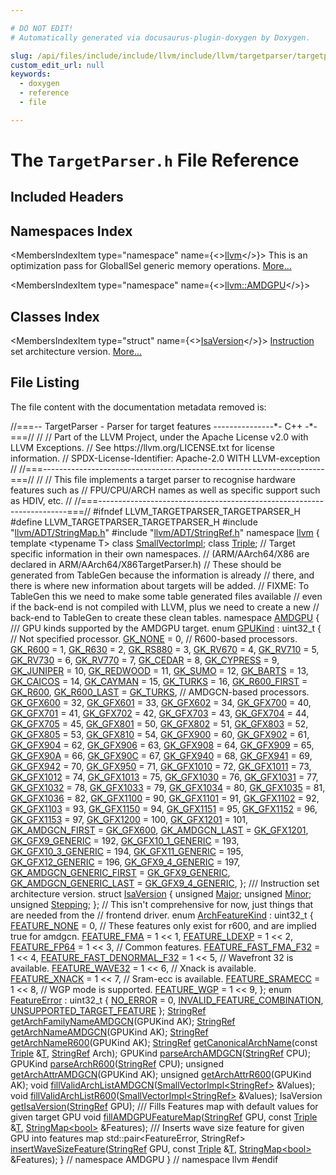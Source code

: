 ```yaml
---

# DO NOT EDIT!
# Automatically generated via docusaurus-plugin-doxygen by Doxygen.

slug: /api/files/include/include/llvm/include/llvm/targetparser/targetparser-h
custom_edit_url: null
keywords:
  - doxygen
  - reference
  - file

---
```





# The `TargetParser.h` File Reference

<DoxygenPage pluginConfig={pluginConfig}>



## Included Headers

<IncludesList>
<IncludesListItem
  filePath="llvm/ADT/StringMap.h"
  permalink="/docs/api/files/include/include/llvm/include/llvm/adt/stringmap-h"
  isLocal="true" />
<IncludesListItem
  filePath="llvm/ADT/StringRef.h"
  permalink="/docs/api/files/include/include/llvm/include/llvm/adt/stringref-h"
  isLocal="true" />
</IncludesList>

## Namespaces Index

<MembersIndex>

<MembersIndexItem
  type="namespace"
  name={<><a href="/docs/api/namespaces/llvm">llvm</a></>}>
This is an optimization pass for GlobalISel generic memory operations. <a href="/docs/api/namespaces/llvm/#details">More...</a>
</MembersIndexItem>

<MembersIndexItem
  type="namespace"
  name={<><a href="/docs/api/namespaces/llvm/amdgpu">llvm::AMDGPU</a></>}>
</MembersIndexItem>

</MembersIndex>

## Classes Index

<MembersIndex>

<MembersIndexItem
  type="struct"
  name={<><a href="/docs/api/structs/llvm/amdgpu/isaversion">IsaVersion</a></>}>
<a href="/docs/api/classes/llvm/instruction">Instruction</a> set architecture version. <a href="/docs/api/structs/llvm/amdgpu/isaversion/#details">More...</a>
</MembersIndexItem>

</MembersIndex>


## File Listing

The file content with the documentation metadata removed is:

<ProgramListing>

<Link id="l00001" /><CodeLine lineNumber="1"><Highlight kind="comment">//===-- TargetParser - Parser for target features ---------------&#42;- C++ -&#42;-===//</Highlight><Highlight kind="normal"></Highlight></CodeLine>
<Link id="l00002" /><CodeLine lineNumber="2"><Highlight kind="normal"></Highlight><Highlight kind="comment">//</Highlight><Highlight kind="normal"></Highlight></CodeLine>
<Link id="l00003" /><CodeLine lineNumber="3"><Highlight kind="normal"></Highlight><Highlight kind="comment">// Part of the LLVM Project, under the Apache License v2.0 with LLVM Exceptions.</Highlight><Highlight kind="normal"></Highlight></CodeLine>
<Link id="l00004" /><CodeLine lineNumber="4"><Highlight kind="normal"></Highlight><Highlight kind="comment">// See https://llvm.org/LICENSE.txt for license information.</Highlight><Highlight kind="normal"></Highlight></CodeLine>
<Link id="l00005" /><CodeLine lineNumber="5"><Highlight kind="normal"></Highlight><Highlight kind="comment">// SPDX-License-Identifier: Apache-2.0 WITH LLVM-exception</Highlight><Highlight kind="normal"></Highlight></CodeLine>
<Link id="l00006" /><CodeLine lineNumber="6"><Highlight kind="normal"></Highlight><Highlight kind="comment">//</Highlight><Highlight kind="normal"></Highlight></CodeLine>
<Link id="l00007" /><CodeLine lineNumber="7"><Highlight kind="normal"></Highlight><Highlight kind="comment">//===----------------------------------------------------------------------===//</Highlight><Highlight kind="normal"></Highlight></CodeLine>
<Link id="l00008" /><CodeLine lineNumber="8"><Highlight kind="normal"></Highlight><Highlight kind="comment">//</Highlight><Highlight kind="normal"></Highlight></CodeLine>
<Link id="l00009" /><CodeLine lineNumber="9"><Highlight kind="normal"></Highlight><Highlight kind="comment">// This file implements a target parser to recognise hardware features such as</Highlight><Highlight kind="normal"></Highlight></CodeLine>
<Link id="l00010" /><CodeLine lineNumber="10"><Highlight kind="normal"></Highlight><Highlight kind="comment">// FPU/CPU/ARCH names as well as specific support such as HDIV, etc.</Highlight><Highlight kind="normal"></Highlight></CodeLine>
<Link id="l00011" /><CodeLine lineNumber="11"><Highlight kind="normal"></Highlight><Highlight kind="comment">//</Highlight><Highlight kind="normal"></Highlight></CodeLine>
<Link id="l00012" /><CodeLine lineNumber="12"><Highlight kind="normal"></Highlight><Highlight kind="comment">//===----------------------------------------------------------------------===//</Highlight><Highlight kind="normal"></Highlight></CodeLine>
<Link id="l00013" /><CodeLine lineNumber="13"><Highlight kind="normal"></Highlight></CodeLine>
<Link id="l00014" /><CodeLine lineNumber="14"><Highlight kind="normal"></Highlight><Highlight kind="preprocessor">#ifndef LLVM&#95;TARGETPARSER&#95;TARGETPARSER&#95;H</Highlight><Highlight kind="normal"></Highlight></CodeLine>
<Link id="l00015" /><CodeLine lineNumber="15"><Highlight kind="normal"></Highlight><Highlight kind="preprocessor">#define LLVM&#95;TARGETPARSER&#95;TARGETPARSER&#95;H</Highlight><Highlight kind="normal"></Highlight></CodeLine>
<Link id="l00016" /><CodeLine lineNumber="16"><Highlight kind="normal"></Highlight></CodeLine>
<Link id="l00017" /><CodeLine lineNumber="17"><Highlight kind="normal"></Highlight><Highlight kind="preprocessor">#include &quot;<a href="/docs/api/files/include/include/llvm/include/llvm/adt/stringmap-h">llvm/ADT/StringMap.h</a>&quot;</Highlight><Highlight kind="normal"></Highlight></CodeLine>
<Link id="l00018" /><CodeLine lineNumber="18"><Highlight kind="normal"></Highlight><Highlight kind="preprocessor">#include &quot;<a href="/docs/api/files/include/include/llvm/include/llvm/adt/stringref-h">llvm/ADT/StringRef.h</a>&quot;</Highlight><Highlight kind="normal"></Highlight></CodeLine>
<Link id="l00019" /><CodeLine lineNumber="19"><Highlight kind="normal"></Highlight></CodeLine>
<Link id="l00020" /><CodeLine lineNumber="20"><Highlight kind="normal"></Highlight><Highlight kind="keyword">namespace </Highlight><Highlight kind="normal"><a href="/docs/api/namespaces/llvm">llvm</a> &#123;</Highlight></CodeLine>
<Link id="l00021" /><CodeLine lineNumber="21"><Highlight kind="normal"></Highlight></CodeLine>
<Link id="l00022" /><CodeLine lineNumber="22"><Highlight kind="normal"></Highlight><Highlight kind="keyword">template</Highlight><Highlight kind="normal"> &lt;</Highlight><Highlight kind="keyword">typename</Highlight><Highlight kind="normal"> T&gt; </Highlight><Highlight kind="keyword">class </Highlight><Highlight kind="normal"><a href="/docs/api/classes/llvm/smallvectorimpl">SmallVectorImpl</a>;</Highlight></CodeLine>
<Link id="l00023" /><CodeLine lineNumber="23"><Highlight kind="normal"></Highlight><Highlight kind="keyword">class </Highlight><Highlight kind="normal"><a href="/docs/api/classes/llvm/triple">Triple</a>;</Highlight></CodeLine>
<Link id="l00024" /><CodeLine lineNumber="24"><Highlight kind="normal"></Highlight></CodeLine>
<Link id="l00025" /><CodeLine lineNumber="25"><Highlight kind="normal"></Highlight><Highlight kind="comment">// Target specific information in their own namespaces.</Highlight><Highlight kind="normal"></Highlight></CodeLine>
<Link id="l00026" /><CodeLine lineNumber="26"><Highlight kind="normal"></Highlight><Highlight kind="comment">// (ARM/AArch64/X86 are declared in ARM/AArch64/X86TargetParser.h)</Highlight><Highlight kind="normal"></Highlight></CodeLine>
<Link id="l00027" /><CodeLine lineNumber="27"><Highlight kind="normal"></Highlight><Highlight kind="comment">// These should be generated from TableGen because the information is already</Highlight><Highlight kind="normal"></Highlight></CodeLine>
<Link id="l00028" /><CodeLine lineNumber="28"><Highlight kind="normal"></Highlight><Highlight kind="comment">// there, and there is where new information about targets will be added.</Highlight><Highlight kind="normal"></Highlight></CodeLine>
<Link id="l00029" /><CodeLine lineNumber="29"><Highlight kind="normal"></Highlight><Highlight kind="comment">// FIXME: To TableGen this we need to make some table generated files available</Highlight><Highlight kind="normal"></Highlight></CodeLine>
<Link id="l00030" /><CodeLine lineNumber="30"><Highlight kind="normal"></Highlight><Highlight kind="comment">// even if the back-end is not compiled with LLVM, plus we need to create a new</Highlight><Highlight kind="normal"></Highlight></CodeLine>
<Link id="l00031" /><CodeLine lineNumber="31"><Highlight kind="normal"></Highlight><Highlight kind="comment">// back-end to TableGen to create these clean tables.</Highlight><Highlight kind="normal"></Highlight></CodeLine>
<Link id="l00032" /><CodeLine lineNumber="32"><Highlight kind="normal"></Highlight><Highlight kind="keyword">namespace </Highlight><Highlight kind="normal"><a href="/docs/api/namespaces/llvm/amdgpu">AMDGPU</a> &#123;</Highlight></CodeLine>
<Link id="l00033" /><CodeLine lineNumber="33"><Highlight kind="normal"></Highlight><Highlight kind="comment"></Highlight></CodeLine>
<Link id="l00034" /><CodeLine lineNumber="34"><Highlight kind="comment">/// GPU kinds supported by the AMDGPU target.</Highlight><Highlight kind="normal"></Highlight></CodeLine>
<Link id="l00035" /><CodeLine lineNumber="35" lineLink="/docs/api/namespaces/llvm/amdgpu/#a13e9112ff7e4f43ca57811e8315558c0"><Highlight kind="normal"></Highlight><Highlight kind="keyword">enum</Highlight><Highlight kind="normal"> <a href="/docs/api/namespaces/llvm/amdgpu/#a13e9112ff7e4f43ca57811e8315558c0">GPUKind</a> : uint32&#95;t &#123;</Highlight></CodeLine>
<Link id="l00036" /><CodeLine lineNumber="36"><Highlight kind="normal">  </Highlight><Highlight kind="comment">// Not specified processor.</Highlight><Highlight kind="normal"></Highlight></CodeLine>
<Link id="l00037" /><CodeLine lineNumber="37" lineLink="/docs/api/namespaces/llvm/amdgpu/#a13e9112ff7e4f43ca57811e8315558c0a7fbe7042d90fd9a4269037cc21b063d8"><Highlight kind="normal">  <a href="/docs/api/namespaces/llvm/amdgpu/#a13e9112ff7e4f43ca57811e8315558c0a7fbe7042d90fd9a4269037cc21b063d8">GK&#95;NONE</a> = 0,</Highlight></CodeLine>
<Link id="l00038" /><CodeLine lineNumber="38"><Highlight kind="normal"></Highlight></CodeLine>
<Link id="l00039" /><CodeLine lineNumber="39"><Highlight kind="normal">  </Highlight><Highlight kind="comment">// R600-based processors.</Highlight><Highlight kind="normal"></Highlight></CodeLine>
<Link id="l00040" /><CodeLine lineNumber="40" lineLink="/docs/api/namespaces/llvm/amdgpu/#a13e9112ff7e4f43ca57811e8315558c0afe4344b2b814933ed3bf72f82df1a072"><Highlight kind="normal">  <a href="/docs/api/namespaces/llvm/amdgpu/#a13e9112ff7e4f43ca57811e8315558c0afe4344b2b814933ed3bf72f82df1a072">GK&#95;R600</a> = 1,</Highlight></CodeLine>
<Link id="l00041" /><CodeLine lineNumber="41" lineLink="/docs/api/namespaces/llvm/amdgpu/#a13e9112ff7e4f43ca57811e8315558c0a19f3381b6c1b6fe785105d9886351697"><Highlight kind="normal">  <a href="/docs/api/namespaces/llvm/amdgpu/#a13e9112ff7e4f43ca57811e8315558c0a19f3381b6c1b6fe785105d9886351697">GK&#95;R630</a> = 2,</Highlight></CodeLine>
<Link id="l00042" /><CodeLine lineNumber="42" lineLink="/docs/api/namespaces/llvm/amdgpu/#a13e9112ff7e4f43ca57811e8315558c0ac8c3f112117bae6376650f69cdfbe927"><Highlight kind="normal">  <a href="/docs/api/namespaces/llvm/amdgpu/#a13e9112ff7e4f43ca57811e8315558c0ac8c3f112117bae6376650f69cdfbe927">GK&#95;RS880</a> = 3,</Highlight></CodeLine>
<Link id="l00043" /><CodeLine lineNumber="43" lineLink="/docs/api/namespaces/llvm/amdgpu/#a13e9112ff7e4f43ca57811e8315558c0a2ef3bc48291b8bd816d12e4c2a6e631e"><Highlight kind="normal">  <a href="/docs/api/namespaces/llvm/amdgpu/#a13e9112ff7e4f43ca57811e8315558c0a2ef3bc48291b8bd816d12e4c2a6e631e">GK&#95;RV670</a> = 4,</Highlight></CodeLine>
<Link id="l00044" /><CodeLine lineNumber="44" lineLink="/docs/api/namespaces/llvm/amdgpu/#a13e9112ff7e4f43ca57811e8315558c0a3197738d328a2ec9bbb5de425007050e"><Highlight kind="normal">  <a href="/docs/api/namespaces/llvm/amdgpu/#a13e9112ff7e4f43ca57811e8315558c0a3197738d328a2ec9bbb5de425007050e">GK&#95;RV710</a> = 5,</Highlight></CodeLine>
<Link id="l00045" /><CodeLine lineNumber="45" lineLink="/docs/api/namespaces/llvm/amdgpu/#a13e9112ff7e4f43ca57811e8315558c0a1df854d45a3d4a6a1865dc00e750c1dd"><Highlight kind="normal">  <a href="/docs/api/namespaces/llvm/amdgpu/#a13e9112ff7e4f43ca57811e8315558c0a1df854d45a3d4a6a1865dc00e750c1dd">GK&#95;RV730</a> = 6,</Highlight></CodeLine>
<Link id="l00046" /><CodeLine lineNumber="46" lineLink="/docs/api/namespaces/llvm/amdgpu/#a13e9112ff7e4f43ca57811e8315558c0af053ef33f07262cc463fa6a5d787aeb2"><Highlight kind="normal">  <a href="/docs/api/namespaces/llvm/amdgpu/#a13e9112ff7e4f43ca57811e8315558c0af053ef33f07262cc463fa6a5d787aeb2">GK&#95;RV770</a> = 7,</Highlight></CodeLine>
<Link id="l00047" /><CodeLine lineNumber="47" lineLink="/docs/api/namespaces/llvm/amdgpu/#a13e9112ff7e4f43ca57811e8315558c0aadb09c6abe6758256dff6c90ea1a76b6"><Highlight kind="normal">  <a href="/docs/api/namespaces/llvm/amdgpu/#a13e9112ff7e4f43ca57811e8315558c0aadb09c6abe6758256dff6c90ea1a76b6">GK&#95;CEDAR</a> = 8,</Highlight></CodeLine>
<Link id="l00048" /><CodeLine lineNumber="48" lineLink="/docs/api/namespaces/llvm/amdgpu/#a13e9112ff7e4f43ca57811e8315558c0a9264803dfb45730fda3f25282b543975"><Highlight kind="normal">  <a href="/docs/api/namespaces/llvm/amdgpu/#a13e9112ff7e4f43ca57811e8315558c0a9264803dfb45730fda3f25282b543975">GK&#95;CYPRESS</a> = 9,</Highlight></CodeLine>
<Link id="l00049" /><CodeLine lineNumber="49" lineLink="/docs/api/namespaces/llvm/amdgpu/#a13e9112ff7e4f43ca57811e8315558c0a1b5ba5a6942e8ed8f23932f685d000fc"><Highlight kind="normal">  <a href="/docs/api/namespaces/llvm/amdgpu/#a13e9112ff7e4f43ca57811e8315558c0a1b5ba5a6942e8ed8f23932f685d000fc">GK&#95;JUNIPER</a> = 10,</Highlight></CodeLine>
<Link id="l00050" /><CodeLine lineNumber="50" lineLink="/docs/api/namespaces/llvm/amdgpu/#a13e9112ff7e4f43ca57811e8315558c0a8e5926d8ea19757038c4155912b395f1"><Highlight kind="normal">  <a href="/docs/api/namespaces/llvm/amdgpu/#a13e9112ff7e4f43ca57811e8315558c0a8e5926d8ea19757038c4155912b395f1">GK&#95;REDWOOD</a> = 11,</Highlight></CodeLine>
<Link id="l00051" /><CodeLine lineNumber="51" lineLink="/docs/api/namespaces/llvm/amdgpu/#a13e9112ff7e4f43ca57811e8315558c0a051b61b70b71eb4eeccc86b84058c812"><Highlight kind="normal">  <a href="/docs/api/namespaces/llvm/amdgpu/#a13e9112ff7e4f43ca57811e8315558c0a051b61b70b71eb4eeccc86b84058c812">GK&#95;SUMO</a> = 12,</Highlight></CodeLine>
<Link id="l00052" /><CodeLine lineNumber="52" lineLink="/docs/api/namespaces/llvm/amdgpu/#a13e9112ff7e4f43ca57811e8315558c0aab0292e2fa154684869a644bb029a265"><Highlight kind="normal">  <a href="/docs/api/namespaces/llvm/amdgpu/#a13e9112ff7e4f43ca57811e8315558c0aab0292e2fa154684869a644bb029a265">GK&#95;BARTS</a> = 13,</Highlight></CodeLine>
<Link id="l00053" /><CodeLine lineNumber="53" lineLink="/docs/api/namespaces/llvm/amdgpu/#a13e9112ff7e4f43ca57811e8315558c0abbfa45b8bf51aae60c6a9a62de87aaf5"><Highlight kind="normal">  <a href="/docs/api/namespaces/llvm/amdgpu/#a13e9112ff7e4f43ca57811e8315558c0abbfa45b8bf51aae60c6a9a62de87aaf5">GK&#95;CAICOS</a> = 14,</Highlight></CodeLine>
<Link id="l00054" /><CodeLine lineNumber="54" lineLink="/docs/api/namespaces/llvm/amdgpu/#a13e9112ff7e4f43ca57811e8315558c0a8409d9e45598a8706ccf50f8389f8462"><Highlight kind="normal">  <a href="/docs/api/namespaces/llvm/amdgpu/#a13e9112ff7e4f43ca57811e8315558c0a8409d9e45598a8706ccf50f8389f8462">GK&#95;CAYMAN</a> = 15,</Highlight></CodeLine>
<Link id="l00055" /><CodeLine lineNumber="55" lineLink="/docs/api/namespaces/llvm/amdgpu/#a13e9112ff7e4f43ca57811e8315558c0a6b170bcb32c4c5dbe468f7358abaab82"><Highlight kind="normal">  <a href="/docs/api/namespaces/llvm/amdgpu/#a13e9112ff7e4f43ca57811e8315558c0a6b170bcb32c4c5dbe468f7358abaab82">GK&#95;TURKS</a> = 16,</Highlight></CodeLine>
<Link id="l00056" /><CodeLine lineNumber="56"><Highlight kind="normal"></Highlight></CodeLine>
<Link id="l00057" /><CodeLine lineNumber="57" lineLink="/docs/api/namespaces/llvm/amdgpu/#a13e9112ff7e4f43ca57811e8315558c0ab923d2009a224a7c34d7f06d0ce1e601"><Highlight kind="normal">  <a href="/docs/api/namespaces/llvm/amdgpu/#a13e9112ff7e4f43ca57811e8315558c0ab923d2009a224a7c34d7f06d0ce1e601">GK&#95;R600&#95;FIRST</a> = <a href="/docs/api/namespaces/llvm/amdgpu/#a13e9112ff7e4f43ca57811e8315558c0afe4344b2b814933ed3bf72f82df1a072">GK&#95;R600</a>,</Highlight></CodeLine>
<Link id="l00058" /><CodeLine lineNumber="58" lineLink="/docs/api/namespaces/llvm/amdgpu/#a13e9112ff7e4f43ca57811e8315558c0a8b689d67e0eb88153ad3f1dfb75ae4b1"><Highlight kind="normal">  <a href="/docs/api/namespaces/llvm/amdgpu/#a13e9112ff7e4f43ca57811e8315558c0a8b689d67e0eb88153ad3f1dfb75ae4b1">GK&#95;R600&#95;LAST</a> = <a href="/docs/api/namespaces/llvm/amdgpu/#a13e9112ff7e4f43ca57811e8315558c0a6b170bcb32c4c5dbe468f7358abaab82">GK&#95;TURKS</a>,</Highlight></CodeLine>
<Link id="l00059" /><CodeLine lineNumber="59"><Highlight kind="normal"></Highlight></CodeLine>
<Link id="l00060" /><CodeLine lineNumber="60"><Highlight kind="normal">  </Highlight><Highlight kind="comment">// AMDGCN-based processors.</Highlight><Highlight kind="normal"></Highlight></CodeLine>
<Link id="l00061" /><CodeLine lineNumber="61" lineLink="/docs/api/namespaces/llvm/amdgpu/#a13e9112ff7e4f43ca57811e8315558c0a0326fd0efbae2a2a8b510e1371b52af8"><Highlight kind="normal">  <a href="/docs/api/namespaces/llvm/amdgpu/#a13e9112ff7e4f43ca57811e8315558c0a0326fd0efbae2a2a8b510e1371b52af8">GK&#95;GFX600</a> = 32,</Highlight></CodeLine>
<Link id="l00062" /><CodeLine lineNumber="62" lineLink="/docs/api/namespaces/llvm/amdgpu/#a13e9112ff7e4f43ca57811e8315558c0abf6e028309fda1638f2c6f58e40e1950"><Highlight kind="normal">  <a href="/docs/api/namespaces/llvm/amdgpu/#a13e9112ff7e4f43ca57811e8315558c0abf6e028309fda1638f2c6f58e40e1950">GK&#95;GFX601</a> = 33,</Highlight></CodeLine>
<Link id="l00063" /><CodeLine lineNumber="63" lineLink="/docs/api/namespaces/llvm/amdgpu/#a13e9112ff7e4f43ca57811e8315558c0ab2f45e0a75827ba73a20d2f7c02fbfb3"><Highlight kind="normal">  <a href="/docs/api/namespaces/llvm/amdgpu/#a13e9112ff7e4f43ca57811e8315558c0ab2f45e0a75827ba73a20d2f7c02fbfb3">GK&#95;GFX602</a> = 34,</Highlight></CodeLine>
<Link id="l00064" /><CodeLine lineNumber="64"><Highlight kind="normal"></Highlight></CodeLine>
<Link id="l00065" /><CodeLine lineNumber="65" lineLink="/docs/api/namespaces/llvm/amdgpu/#a13e9112ff7e4f43ca57811e8315558c0acae31aa0eeca479d9d8a15a3cea6e270"><Highlight kind="normal">  <a href="/docs/api/namespaces/llvm/amdgpu/#a13e9112ff7e4f43ca57811e8315558c0acae31aa0eeca479d9d8a15a3cea6e270">GK&#95;GFX700</a> = 40,</Highlight></CodeLine>
<Link id="l00066" /><CodeLine lineNumber="66" lineLink="/docs/api/namespaces/llvm/amdgpu/#a13e9112ff7e4f43ca57811e8315558c0a064008edef22d98be2b2f99d1ef3f45e"><Highlight kind="normal">  <a href="/docs/api/namespaces/llvm/amdgpu/#a13e9112ff7e4f43ca57811e8315558c0a064008edef22d98be2b2f99d1ef3f45e">GK&#95;GFX701</a> = 41,</Highlight></CodeLine>
<Link id="l00067" /><CodeLine lineNumber="67" lineLink="/docs/api/namespaces/llvm/amdgpu/#a13e9112ff7e4f43ca57811e8315558c0a79927d05a746db7daea104ef8f82b9d2"><Highlight kind="normal">  <a href="/docs/api/namespaces/llvm/amdgpu/#a13e9112ff7e4f43ca57811e8315558c0a79927d05a746db7daea104ef8f82b9d2">GK&#95;GFX702</a> = 42,</Highlight></CodeLine>
<Link id="l00068" /><CodeLine lineNumber="68" lineLink="/docs/api/namespaces/llvm/amdgpu/#a13e9112ff7e4f43ca57811e8315558c0a79cfee1ec116388104a8efe34a3fa0cf"><Highlight kind="normal">  <a href="/docs/api/namespaces/llvm/amdgpu/#a13e9112ff7e4f43ca57811e8315558c0a79cfee1ec116388104a8efe34a3fa0cf">GK&#95;GFX703</a> = 43,</Highlight></CodeLine>
<Link id="l00069" /><CodeLine lineNumber="69" lineLink="/docs/api/namespaces/llvm/amdgpu/#a13e9112ff7e4f43ca57811e8315558c0a0ced4577490d2121701962e4eeb42a4c"><Highlight kind="normal">  <a href="/docs/api/namespaces/llvm/amdgpu/#a13e9112ff7e4f43ca57811e8315558c0a0ced4577490d2121701962e4eeb42a4c">GK&#95;GFX704</a> = 44,</Highlight></CodeLine>
<Link id="l00070" /><CodeLine lineNumber="70" lineLink="/docs/api/namespaces/llvm/amdgpu/#a13e9112ff7e4f43ca57811e8315558c0aa0cd4acb4a85e3f0001e238005050e39"><Highlight kind="normal">  <a href="/docs/api/namespaces/llvm/amdgpu/#a13e9112ff7e4f43ca57811e8315558c0aa0cd4acb4a85e3f0001e238005050e39">GK&#95;GFX705</a> = 45,</Highlight></CodeLine>
<Link id="l00071" /><CodeLine lineNumber="71"><Highlight kind="normal"></Highlight></CodeLine>
<Link id="l00072" /><CodeLine lineNumber="72" lineLink="/docs/api/namespaces/llvm/amdgpu/#a13e9112ff7e4f43ca57811e8315558c0aadad48ed787fee4a2f6c35b0d9f89b98"><Highlight kind="normal">  <a href="/docs/api/namespaces/llvm/amdgpu/#a13e9112ff7e4f43ca57811e8315558c0aadad48ed787fee4a2f6c35b0d9f89b98">GK&#95;GFX801</a> = 50,</Highlight></CodeLine>
<Link id="l00073" /><CodeLine lineNumber="73" lineLink="/docs/api/namespaces/llvm/amdgpu/#a13e9112ff7e4f43ca57811e8315558c0a52cffa5e9d2c393f73ef1a9fda9a66ef"><Highlight kind="normal">  <a href="/docs/api/namespaces/llvm/amdgpu/#a13e9112ff7e4f43ca57811e8315558c0a52cffa5e9d2c393f73ef1a9fda9a66ef">GK&#95;GFX802</a> = 51,</Highlight></CodeLine>
<Link id="l00074" /><CodeLine lineNumber="74" lineLink="/docs/api/namespaces/llvm/amdgpu/#a13e9112ff7e4f43ca57811e8315558c0a74066492470f26fc14c8f12619616961"><Highlight kind="normal">  <a href="/docs/api/namespaces/llvm/amdgpu/#a13e9112ff7e4f43ca57811e8315558c0a74066492470f26fc14c8f12619616961">GK&#95;GFX803</a> = 52,</Highlight></CodeLine>
<Link id="l00075" /><CodeLine lineNumber="75" lineLink="/docs/api/namespaces/llvm/amdgpu/#a13e9112ff7e4f43ca57811e8315558c0aa98a5a3e7196936c66079e915056a349"><Highlight kind="normal">  <a href="/docs/api/namespaces/llvm/amdgpu/#a13e9112ff7e4f43ca57811e8315558c0aa98a5a3e7196936c66079e915056a349">GK&#95;GFX805</a> = 53,</Highlight></CodeLine>
<Link id="l00076" /><CodeLine lineNumber="76" lineLink="/docs/api/namespaces/llvm/amdgpu/#a13e9112ff7e4f43ca57811e8315558c0aa4e784933a9c8cdaf518011c016dd68c"><Highlight kind="normal">  <a href="/docs/api/namespaces/llvm/amdgpu/#a13e9112ff7e4f43ca57811e8315558c0aa4e784933a9c8cdaf518011c016dd68c">GK&#95;GFX810</a> = 54,</Highlight></CodeLine>
<Link id="l00077" /><CodeLine lineNumber="77"><Highlight kind="normal"></Highlight></CodeLine>
<Link id="l00078" /><CodeLine lineNumber="78" lineLink="/docs/api/namespaces/llvm/amdgpu/#a13e9112ff7e4f43ca57811e8315558c0af70db43aa73cadb189ef73754d3fa0d3"><Highlight kind="normal">  <a href="/docs/api/namespaces/llvm/amdgpu/#a13e9112ff7e4f43ca57811e8315558c0af70db43aa73cadb189ef73754d3fa0d3">GK&#95;GFX900</a> = 60,</Highlight></CodeLine>
<Link id="l00079" /><CodeLine lineNumber="79" lineLink="/docs/api/namespaces/llvm/amdgpu/#a13e9112ff7e4f43ca57811e8315558c0a9cd8e5be875175b2d9624bd8c01e75a4"><Highlight kind="normal">  <a href="/docs/api/namespaces/llvm/amdgpu/#a13e9112ff7e4f43ca57811e8315558c0a9cd8e5be875175b2d9624bd8c01e75a4">GK&#95;GFX902</a> = 61,</Highlight></CodeLine>
<Link id="l00080" /><CodeLine lineNumber="80" lineLink="/docs/api/namespaces/llvm/amdgpu/#a13e9112ff7e4f43ca57811e8315558c0a5a6d7b2ad4d8aedc73ce73e4a9010227"><Highlight kind="normal">  <a href="/docs/api/namespaces/llvm/amdgpu/#a13e9112ff7e4f43ca57811e8315558c0a5a6d7b2ad4d8aedc73ce73e4a9010227">GK&#95;GFX904</a> = 62,</Highlight></CodeLine>
<Link id="l00081" /><CodeLine lineNumber="81" lineLink="/docs/api/namespaces/llvm/amdgpu/#a13e9112ff7e4f43ca57811e8315558c0ad5ec30fbe83c5e6ed4986249a1263af3"><Highlight kind="normal">  <a href="/docs/api/namespaces/llvm/amdgpu/#a13e9112ff7e4f43ca57811e8315558c0ad5ec30fbe83c5e6ed4986249a1263af3">GK&#95;GFX906</a> = 63,</Highlight></CodeLine>
<Link id="l00082" /><CodeLine lineNumber="82" lineLink="/docs/api/namespaces/llvm/amdgpu/#a13e9112ff7e4f43ca57811e8315558c0a216bf2708fee238d859ce9deb0e9bd00"><Highlight kind="normal">  <a href="/docs/api/namespaces/llvm/amdgpu/#a13e9112ff7e4f43ca57811e8315558c0a216bf2708fee238d859ce9deb0e9bd00">GK&#95;GFX908</a> = 64,</Highlight></CodeLine>
<Link id="l00083" /><CodeLine lineNumber="83" lineLink="/docs/api/namespaces/llvm/amdgpu/#a13e9112ff7e4f43ca57811e8315558c0a4aa806154467822b5f68095ba367eff6"><Highlight kind="normal">  <a href="/docs/api/namespaces/llvm/amdgpu/#a13e9112ff7e4f43ca57811e8315558c0a4aa806154467822b5f68095ba367eff6">GK&#95;GFX909</a> = 65,</Highlight></CodeLine>
<Link id="l00084" /><CodeLine lineNumber="84" lineLink="/docs/api/namespaces/llvm/amdgpu/#a13e9112ff7e4f43ca57811e8315558c0a7b1ba323a145bec14fd8b653f61028fb"><Highlight kind="normal">  <a href="/docs/api/namespaces/llvm/amdgpu/#a13e9112ff7e4f43ca57811e8315558c0a7b1ba323a145bec14fd8b653f61028fb">GK&#95;GFX90A</a> = 66,</Highlight></CodeLine>
<Link id="l00085" /><CodeLine lineNumber="85" lineLink="/docs/api/namespaces/llvm/amdgpu/#a13e9112ff7e4f43ca57811e8315558c0ad2c6cee4e82fc18ecd7ab30b6a3144ee"><Highlight kind="normal">  <a href="/docs/api/namespaces/llvm/amdgpu/#a13e9112ff7e4f43ca57811e8315558c0ad2c6cee4e82fc18ecd7ab30b6a3144ee">GK&#95;GFX90C</a> = 67,</Highlight></CodeLine>
<Link id="l00086" /><CodeLine lineNumber="86" lineLink="/docs/api/namespaces/llvm/amdgpu/#a13e9112ff7e4f43ca57811e8315558c0a921f003176303086f1dca128129e4542"><Highlight kind="normal">  <a href="/docs/api/namespaces/llvm/amdgpu/#a13e9112ff7e4f43ca57811e8315558c0a921f003176303086f1dca128129e4542">GK&#95;GFX940</a> = 68,</Highlight></CodeLine>
<Link id="l00087" /><CodeLine lineNumber="87" lineLink="/docs/api/namespaces/llvm/amdgpu/#a13e9112ff7e4f43ca57811e8315558c0a30f3a46329bf8f34f48dc3c58295017c"><Highlight kind="normal">  <a href="/docs/api/namespaces/llvm/amdgpu/#a13e9112ff7e4f43ca57811e8315558c0a30f3a46329bf8f34f48dc3c58295017c">GK&#95;GFX941</a> = 69,</Highlight></CodeLine>
<Link id="l00088" /><CodeLine lineNumber="88" lineLink="/docs/api/namespaces/llvm/amdgpu/#a13e9112ff7e4f43ca57811e8315558c0a507ea323fefcf8ff05975c408fcf0f4e"><Highlight kind="normal">  <a href="/docs/api/namespaces/llvm/amdgpu/#a13e9112ff7e4f43ca57811e8315558c0a507ea323fefcf8ff05975c408fcf0f4e">GK&#95;GFX942</a> = 70,</Highlight></CodeLine>
<Link id="l00089" /><CodeLine lineNumber="89" lineLink="/docs/api/namespaces/llvm/amdgpu/#a13e9112ff7e4f43ca57811e8315558c0a98396db85f1b1cfac33200f7c05badab"><Highlight kind="normal">  <a href="/docs/api/namespaces/llvm/amdgpu/#a13e9112ff7e4f43ca57811e8315558c0a98396db85f1b1cfac33200f7c05badab">GK&#95;GFX950</a> = 71,</Highlight></CodeLine>
<Link id="l00090" /><CodeLine lineNumber="90"><Highlight kind="normal"></Highlight></CodeLine>
<Link id="l00091" /><CodeLine lineNumber="91" lineLink="/docs/api/namespaces/llvm/amdgpu/#a13e9112ff7e4f43ca57811e8315558c0ad91847f0315557cbaa80e134f41b126b"><Highlight kind="normal">  <a href="/docs/api/namespaces/llvm/amdgpu/#a13e9112ff7e4f43ca57811e8315558c0ad91847f0315557cbaa80e134f41b126b">GK&#95;GFX1010</a> = 72,</Highlight></CodeLine>
<Link id="l00092" /><CodeLine lineNumber="92" lineLink="/docs/api/namespaces/llvm/amdgpu/#a13e9112ff7e4f43ca57811e8315558c0af52d637bc791e67bcad28549446ef2f5"><Highlight kind="normal">  <a href="/docs/api/namespaces/llvm/amdgpu/#a13e9112ff7e4f43ca57811e8315558c0af52d637bc791e67bcad28549446ef2f5">GK&#95;GFX1011</a> = 73,</Highlight></CodeLine>
<Link id="l00093" /><CodeLine lineNumber="93" lineLink="/docs/api/namespaces/llvm/amdgpu/#a13e9112ff7e4f43ca57811e8315558c0abcd4e53544524c77b26e75b3324e6e2d"><Highlight kind="normal">  <a href="/docs/api/namespaces/llvm/amdgpu/#a13e9112ff7e4f43ca57811e8315558c0abcd4e53544524c77b26e75b3324e6e2d">GK&#95;GFX1012</a> = 74,</Highlight></CodeLine>
<Link id="l00094" /><CodeLine lineNumber="94" lineLink="/docs/api/namespaces/llvm/amdgpu/#a13e9112ff7e4f43ca57811e8315558c0a1666585da5fa94f8ffc4ef239e35d402"><Highlight kind="normal">  <a href="/docs/api/namespaces/llvm/amdgpu/#a13e9112ff7e4f43ca57811e8315558c0a1666585da5fa94f8ffc4ef239e35d402">GK&#95;GFX1013</a> = 75,</Highlight></CodeLine>
<Link id="l00095" /><CodeLine lineNumber="95" lineLink="/docs/api/namespaces/llvm/amdgpu/#a13e9112ff7e4f43ca57811e8315558c0a0af7c4fa5f04c90c04af24b475146443"><Highlight kind="normal">  <a href="/docs/api/namespaces/llvm/amdgpu/#a13e9112ff7e4f43ca57811e8315558c0a0af7c4fa5f04c90c04af24b475146443">GK&#95;GFX1030</a> = 76,</Highlight></CodeLine>
<Link id="l00096" /><CodeLine lineNumber="96" lineLink="/docs/api/namespaces/llvm/amdgpu/#a13e9112ff7e4f43ca57811e8315558c0a4890850c6802640e28da0127a4028628"><Highlight kind="normal">  <a href="/docs/api/namespaces/llvm/amdgpu/#a13e9112ff7e4f43ca57811e8315558c0a4890850c6802640e28da0127a4028628">GK&#95;GFX1031</a> = 77,</Highlight></CodeLine>
<Link id="l00097" /><CodeLine lineNumber="97" lineLink="/docs/api/namespaces/llvm/amdgpu/#a13e9112ff7e4f43ca57811e8315558c0af839fd11ff6ef14278ce5ab2909ecacc"><Highlight kind="normal">  <a href="/docs/api/namespaces/llvm/amdgpu/#a13e9112ff7e4f43ca57811e8315558c0af839fd11ff6ef14278ce5ab2909ecacc">GK&#95;GFX1032</a> = 78,</Highlight></CodeLine>
<Link id="l00098" /><CodeLine lineNumber="98" lineLink="/docs/api/namespaces/llvm/amdgpu/#a13e9112ff7e4f43ca57811e8315558c0a1cf86d1b367f32d4dcce6b1263851727"><Highlight kind="normal">  <a href="/docs/api/namespaces/llvm/amdgpu/#a13e9112ff7e4f43ca57811e8315558c0a1cf86d1b367f32d4dcce6b1263851727">GK&#95;GFX1033</a> = 79,</Highlight></CodeLine>
<Link id="l00099" /><CodeLine lineNumber="99" lineLink="/docs/api/namespaces/llvm/amdgpu/#a13e9112ff7e4f43ca57811e8315558c0ad86d9c309318d0e898c11b962f2689ae"><Highlight kind="normal">  <a href="/docs/api/namespaces/llvm/amdgpu/#a13e9112ff7e4f43ca57811e8315558c0ad86d9c309318d0e898c11b962f2689ae">GK&#95;GFX1034</a> = 80,</Highlight></CodeLine>
<Link id="l00100" /><CodeLine lineNumber="100" lineLink="/docs/api/namespaces/llvm/amdgpu/#a13e9112ff7e4f43ca57811e8315558c0a72c46554b31a1af487670cb1b482e071"><Highlight kind="normal">  <a href="/docs/api/namespaces/llvm/amdgpu/#a13e9112ff7e4f43ca57811e8315558c0a72c46554b31a1af487670cb1b482e071">GK&#95;GFX1035</a> = 81,</Highlight></CodeLine>
<Link id="l00101" /><CodeLine lineNumber="101" lineLink="/docs/api/namespaces/llvm/amdgpu/#a13e9112ff7e4f43ca57811e8315558c0ae40a66d6dde5d1afbf7c88bea752f8d2"><Highlight kind="normal">  <a href="/docs/api/namespaces/llvm/amdgpu/#a13e9112ff7e4f43ca57811e8315558c0ae40a66d6dde5d1afbf7c88bea752f8d2">GK&#95;GFX1036</a> = 82,</Highlight></CodeLine>
<Link id="l00102" /><CodeLine lineNumber="102"><Highlight kind="normal"></Highlight></CodeLine>
<Link id="l00103" /><CodeLine lineNumber="103" lineLink="/docs/api/namespaces/llvm/amdgpu/#a13e9112ff7e4f43ca57811e8315558c0a95657bf48aa53bd9069caf9a4cf4a85b"><Highlight kind="normal">  <a href="/docs/api/namespaces/llvm/amdgpu/#a13e9112ff7e4f43ca57811e8315558c0a95657bf48aa53bd9069caf9a4cf4a85b">GK&#95;GFX1100</a> = 90,</Highlight></CodeLine>
<Link id="l00104" /><CodeLine lineNumber="104" lineLink="/docs/api/namespaces/llvm/amdgpu/#a13e9112ff7e4f43ca57811e8315558c0a69eee5a82feaeecf8a11c1537d0be7f9"><Highlight kind="normal">  <a href="/docs/api/namespaces/llvm/amdgpu/#a13e9112ff7e4f43ca57811e8315558c0a69eee5a82feaeecf8a11c1537d0be7f9">GK&#95;GFX1101</a> = 91,</Highlight></CodeLine>
<Link id="l00105" /><CodeLine lineNumber="105" lineLink="/docs/api/namespaces/llvm/amdgpu/#a13e9112ff7e4f43ca57811e8315558c0a56bc624c035fcd4f0cb0dcc8fa69ac44"><Highlight kind="normal">  <a href="/docs/api/namespaces/llvm/amdgpu/#a13e9112ff7e4f43ca57811e8315558c0a56bc624c035fcd4f0cb0dcc8fa69ac44">GK&#95;GFX1102</a> = 92,</Highlight></CodeLine>
<Link id="l00106" /><CodeLine lineNumber="106" lineLink="/docs/api/namespaces/llvm/amdgpu/#a13e9112ff7e4f43ca57811e8315558c0adb1513c858da01a82dd680c31847fdf8"><Highlight kind="normal">  <a href="/docs/api/namespaces/llvm/amdgpu/#a13e9112ff7e4f43ca57811e8315558c0adb1513c858da01a82dd680c31847fdf8">GK&#95;GFX1103</a> = 93,</Highlight></CodeLine>
<Link id="l00107" /><CodeLine lineNumber="107" lineLink="/docs/api/namespaces/llvm/amdgpu/#a13e9112ff7e4f43ca57811e8315558c0a8e887e52f2ac42f801debc4beeb39088"><Highlight kind="normal">  <a href="/docs/api/namespaces/llvm/amdgpu/#a13e9112ff7e4f43ca57811e8315558c0a8e887e52f2ac42f801debc4beeb39088">GK&#95;GFX1150</a> = 94,</Highlight></CodeLine>
<Link id="l00108" /><CodeLine lineNumber="108" lineLink="/docs/api/namespaces/llvm/amdgpu/#a13e9112ff7e4f43ca57811e8315558c0aa70ba858a11343b6a2f2a07a570f071f"><Highlight kind="normal">  <a href="/docs/api/namespaces/llvm/amdgpu/#a13e9112ff7e4f43ca57811e8315558c0aa70ba858a11343b6a2f2a07a570f071f">GK&#95;GFX1151</a> = 95,</Highlight></CodeLine>
<Link id="l00109" /><CodeLine lineNumber="109" lineLink="/docs/api/namespaces/llvm/amdgpu/#a13e9112ff7e4f43ca57811e8315558c0ad484cc41ee4e53f7ff2a31d82fb7fd05"><Highlight kind="normal">  <a href="/docs/api/namespaces/llvm/amdgpu/#a13e9112ff7e4f43ca57811e8315558c0ad484cc41ee4e53f7ff2a31d82fb7fd05">GK&#95;GFX1152</a> = 96,</Highlight></CodeLine>
<Link id="l00110" /><CodeLine lineNumber="110" lineLink="/docs/api/namespaces/llvm/amdgpu/#a13e9112ff7e4f43ca57811e8315558c0ab050d267cac9447dce920a24d0868330"><Highlight kind="normal">  <a href="/docs/api/namespaces/llvm/amdgpu/#a13e9112ff7e4f43ca57811e8315558c0ab050d267cac9447dce920a24d0868330">GK&#95;GFX1153</a> = 97,</Highlight></CodeLine>
<Link id="l00111" /><CodeLine lineNumber="111"><Highlight kind="normal"></Highlight></CodeLine>
<Link id="l00112" /><CodeLine lineNumber="112" lineLink="/docs/api/namespaces/llvm/amdgpu/#a13e9112ff7e4f43ca57811e8315558c0a85bdff80fea1923cfef4be6d72a0deb9"><Highlight kind="normal">  <a href="/docs/api/namespaces/llvm/amdgpu/#a13e9112ff7e4f43ca57811e8315558c0a85bdff80fea1923cfef4be6d72a0deb9">GK&#95;GFX1200</a> = 100,</Highlight></CodeLine>
<Link id="l00113" /><CodeLine lineNumber="113" lineLink="/docs/api/namespaces/llvm/amdgpu/#a13e9112ff7e4f43ca57811e8315558c0ad97e690142b36bc08a093a9ec302cc51"><Highlight kind="normal">  <a href="/docs/api/namespaces/llvm/amdgpu/#a13e9112ff7e4f43ca57811e8315558c0ad97e690142b36bc08a093a9ec302cc51">GK&#95;GFX1201</a> = 101,</Highlight></CodeLine>
<Link id="l00114" /><CodeLine lineNumber="114"><Highlight kind="normal"></Highlight></CodeLine>
<Link id="l00115" /><CodeLine lineNumber="115" lineLink="/docs/api/namespaces/llvm/amdgpu/#a13e9112ff7e4f43ca57811e8315558c0a3e6fe622ffae21b57fe5cbe73bf99695"><Highlight kind="normal">  <a href="/docs/api/namespaces/llvm/amdgpu/#a13e9112ff7e4f43ca57811e8315558c0a3e6fe622ffae21b57fe5cbe73bf99695">GK&#95;AMDGCN&#95;FIRST</a> = <a href="/docs/api/namespaces/llvm/amdgpu/#a13e9112ff7e4f43ca57811e8315558c0a0326fd0efbae2a2a8b510e1371b52af8">GK&#95;GFX600</a>,</Highlight></CodeLine>
<Link id="l00116" /><CodeLine lineNumber="116" lineLink="/docs/api/namespaces/llvm/amdgpu/#a13e9112ff7e4f43ca57811e8315558c0adb2e894a6ca207b35edac4dc21d1ef38"><Highlight kind="normal">  <a href="/docs/api/namespaces/llvm/amdgpu/#a13e9112ff7e4f43ca57811e8315558c0adb2e894a6ca207b35edac4dc21d1ef38">GK&#95;AMDGCN&#95;LAST</a> = <a href="/docs/api/namespaces/llvm/amdgpu/#a13e9112ff7e4f43ca57811e8315558c0ad97e690142b36bc08a093a9ec302cc51">GK&#95;GFX1201</a>,</Highlight></CodeLine>
<Link id="l00117" /><CodeLine lineNumber="117"><Highlight kind="normal"></Highlight></CodeLine>
<Link id="l00118" /><CodeLine lineNumber="118" lineLink="/docs/api/namespaces/llvm/amdgpu/#a13e9112ff7e4f43ca57811e8315558c0a0c97ffa2d725e9b1278edfc8a32b034d"><Highlight kind="normal">  <a href="/docs/api/namespaces/llvm/amdgpu/#a13e9112ff7e4f43ca57811e8315558c0a0c97ffa2d725e9b1278edfc8a32b034d">GK&#95;GFX9&#95;GENERIC</a> = 192,</Highlight></CodeLine>
<Link id="l00119" /><CodeLine lineNumber="119" lineLink="/docs/api/namespaces/llvm/amdgpu/#a13e9112ff7e4f43ca57811e8315558c0aa99086974c656449b0a768a397077871"><Highlight kind="normal">  <a href="/docs/api/namespaces/llvm/amdgpu/#a13e9112ff7e4f43ca57811e8315558c0aa99086974c656449b0a768a397077871">GK&#95;GFX10&#95;1&#95;GENERIC</a> = 193,</Highlight></CodeLine>
<Link id="l00120" /><CodeLine lineNumber="120" lineLink="/docs/api/namespaces/llvm/amdgpu/#a13e9112ff7e4f43ca57811e8315558c0a34226d524b27afc332b8d49a773e6386"><Highlight kind="normal">  <a href="/docs/api/namespaces/llvm/amdgpu/#a13e9112ff7e4f43ca57811e8315558c0a34226d524b27afc332b8d49a773e6386">GK&#95;GFX10&#95;3&#95;GENERIC</a> = 194,</Highlight></CodeLine>
<Link id="l00121" /><CodeLine lineNumber="121" lineLink="/docs/api/namespaces/llvm/amdgpu/#a13e9112ff7e4f43ca57811e8315558c0aea7938fa858839b99bc77596636e6a33"><Highlight kind="normal">  <a href="/docs/api/namespaces/llvm/amdgpu/#a13e9112ff7e4f43ca57811e8315558c0aea7938fa858839b99bc77596636e6a33">GK&#95;GFX11&#95;GENERIC</a> = 195,</Highlight></CodeLine>
<Link id="l00122" /><CodeLine lineNumber="122" lineLink="/docs/api/namespaces/llvm/amdgpu/#a13e9112ff7e4f43ca57811e8315558c0a7d26ffeeb2d981fbfc571f04e6a0b591"><Highlight kind="normal">  <a href="/docs/api/namespaces/llvm/amdgpu/#a13e9112ff7e4f43ca57811e8315558c0a7d26ffeeb2d981fbfc571f04e6a0b591">GK&#95;GFX12&#95;GENERIC</a> = 196,</Highlight></CodeLine>
<Link id="l00123" /><CodeLine lineNumber="123" lineLink="/docs/api/namespaces/llvm/amdgpu/#a13e9112ff7e4f43ca57811e8315558c0aa6d66771c27b3311eaf5ac122b74226d"><Highlight kind="normal">  <a href="/docs/api/namespaces/llvm/amdgpu/#a13e9112ff7e4f43ca57811e8315558c0aa6d66771c27b3311eaf5ac122b74226d">GK&#95;GFX9&#95;4&#95;GENERIC</a> = 197,</Highlight></CodeLine>
<Link id="l00124" /><CodeLine lineNumber="124"><Highlight kind="normal"></Highlight></CodeLine>
<Link id="l00125" /><CodeLine lineNumber="125" lineLink="/docs/api/namespaces/llvm/amdgpu/#a13e9112ff7e4f43ca57811e8315558c0acf2f825b06005a7ff2130f86736b1f2a"><Highlight kind="normal">  <a href="/docs/api/namespaces/llvm/amdgpu/#a13e9112ff7e4f43ca57811e8315558c0acf2f825b06005a7ff2130f86736b1f2a">GK&#95;AMDGCN&#95;GENERIC&#95;FIRST</a> = <a href="/docs/api/namespaces/llvm/amdgpu/#a13e9112ff7e4f43ca57811e8315558c0a0c97ffa2d725e9b1278edfc8a32b034d">GK&#95;GFX9&#95;GENERIC</a>,</Highlight></CodeLine>
<Link id="l00126" /><CodeLine lineNumber="126" lineLink="/docs/api/namespaces/llvm/amdgpu/#a13e9112ff7e4f43ca57811e8315558c0ae6f8b52cbb0dee2775b209ffff508322"><Highlight kind="normal">  <a href="/docs/api/namespaces/llvm/amdgpu/#a13e9112ff7e4f43ca57811e8315558c0ae6f8b52cbb0dee2775b209ffff508322">GK&#95;AMDGCN&#95;GENERIC&#95;LAST</a> = <a href="/docs/api/namespaces/llvm/amdgpu/#a13e9112ff7e4f43ca57811e8315558c0aa6d66771c27b3311eaf5ac122b74226d">GK&#95;GFX9&#95;4&#95;GENERIC</a>,</Highlight></CodeLine>
<Link id="l00127" /><CodeLine lineNumber="127"><Highlight kind="normal">&#125;;</Highlight></CodeLine>
<Link id="l00128" /><CodeLine lineNumber="128"><Highlight kind="normal"></Highlight><Highlight kind="comment"></Highlight></CodeLine>
<Link id="l00129" /><CodeLine lineNumber="129"><Highlight kind="comment">/// Instruction set architecture version.</Highlight><Highlight kind="normal"></Highlight></CodeLine>
<Link id="l00130" /><CodeLine lineNumber="130" lineLink="/docs/api/structs/llvm/amdgpu/isaversion"><Highlight kind="normal"></Highlight><Highlight kind="keyword">struct </Highlight><Highlight kind="normal"><a href="/docs/api/structs/llvm/amdgpu/isaversion">IsaVersion</a> &#123;</Highlight></CodeLine>
<Link id="l00131" /><CodeLine lineNumber="131" lineLink="/docs/api/structs/llvm/amdgpu/isaversion/#aef8b56009a9935038a8cd0c4e0495554"><Highlight kind="normal">  </Highlight><Highlight kind="keywordtype">unsigned</Highlight><Highlight kind="normal"> <a href="/docs/api/structs/llvm/amdgpu/isaversion/#aef8b56009a9935038a8cd0c4e0495554">Major</a>;</Highlight></CodeLine>
<Link id="l00132" /><CodeLine lineNumber="132" lineLink="/docs/api/structs/llvm/amdgpu/isaversion/#acbbd7e0aad3014123d3d6fbadcc26d86"><Highlight kind="normal">  </Highlight><Highlight kind="keywordtype">unsigned</Highlight><Highlight kind="normal"> <a href="/docs/api/structs/llvm/amdgpu/isaversion/#acbbd7e0aad3014123d3d6fbadcc26d86">Minor</a>;</Highlight></CodeLine>
<Link id="l00133" /><CodeLine lineNumber="133" lineLink="/docs/api/structs/llvm/amdgpu/isaversion/#ad5b015f59842d7ec2d161da069cdcc06"><Highlight kind="normal">  </Highlight><Highlight kind="keywordtype">unsigned</Highlight><Highlight kind="normal"> <a href="/docs/api/structs/llvm/amdgpu/isaversion/#ad5b015f59842d7ec2d161da069cdcc06">Stepping</a>;</Highlight></CodeLine>
<Link id="l00134" /><CodeLine lineNumber="134"><Highlight kind="normal">&#125;;</Highlight></CodeLine>
<Link id="l00135" /><CodeLine lineNumber="135"><Highlight kind="normal"></Highlight></CodeLine>
<Link id="l00136" /><CodeLine lineNumber="136"><Highlight kind="normal"></Highlight><Highlight kind="comment">// This isn&#39;t comprehensive for now, just things that are needed from the</Highlight><Highlight kind="normal"></Highlight></CodeLine>
<Link id="l00137" /><CodeLine lineNumber="137"><Highlight kind="normal"></Highlight><Highlight kind="comment">// frontend driver.</Highlight><Highlight kind="normal"></Highlight></CodeLine>
<Link id="l00138" /><CodeLine lineNumber="138" lineLink="/docs/api/namespaces/llvm/amdgpu/#ab3ce256a44f1bb0818f863e4838e5cb1"><Highlight kind="normal"></Highlight><Highlight kind="keyword">enum</Highlight><Highlight kind="normal"> <a href="/docs/api/namespaces/llvm/amdgpu/#ab3ce256a44f1bb0818f863e4838e5cb1">ArchFeatureKind</a> : uint32&#95;t &#123;</Highlight></CodeLine>
<Link id="l00139" /><CodeLine lineNumber="139" lineLink="/docs/api/namespaces/llvm/amdgpu/#ab3ce256a44f1bb0818f863e4838e5cb1a2248e99dd6bf2c1aa7f1a8daf45cd5eb"><Highlight kind="normal">  <a href="/docs/api/namespaces/llvm/amdgpu/#ab3ce256a44f1bb0818f863e4838e5cb1a2248e99dd6bf2c1aa7f1a8daf45cd5eb">FEATURE&#95;NONE</a> = 0,</Highlight></CodeLine>
<Link id="l00140" /><CodeLine lineNumber="140"><Highlight kind="normal"></Highlight></CodeLine>
<Link id="l00141" /><CodeLine lineNumber="141"><Highlight kind="normal">  </Highlight><Highlight kind="comment">// These features only exist for r600, and are implied true for amdgcn.</Highlight><Highlight kind="normal"></Highlight></CodeLine>
<Link id="l00142" /><CodeLine lineNumber="142" lineLink="/docs/api/namespaces/llvm/amdgpu/#ab3ce256a44f1bb0818f863e4838e5cb1a9feb20f6fedce2a1f5a5b6c18f519760"><Highlight kind="normal">  <a href="/docs/api/namespaces/llvm/amdgpu/#ab3ce256a44f1bb0818f863e4838e5cb1a9feb20f6fedce2a1f5a5b6c18f519760">FEATURE&#95;FMA</a> = 1 &lt;&lt; 1,</Highlight></CodeLine>
<Link id="l00143" /><CodeLine lineNumber="143" lineLink="/docs/api/namespaces/llvm/amdgpu/#ab3ce256a44f1bb0818f863e4838e5cb1a4e64c640eba06874b79c686c3d1d366d"><Highlight kind="normal">  <a href="/docs/api/namespaces/llvm/amdgpu/#ab3ce256a44f1bb0818f863e4838e5cb1a4e64c640eba06874b79c686c3d1d366d">FEATURE&#95;LDEXP</a> = 1 &lt;&lt; 2,</Highlight></CodeLine>
<Link id="l00144" /><CodeLine lineNumber="144" lineLink="/docs/api/namespaces/llvm/amdgpu/#ab3ce256a44f1bb0818f863e4838e5cb1a8d1856e76cb0a378ba63d17598f91690"><Highlight kind="normal">  <a href="/docs/api/namespaces/llvm/amdgpu/#ab3ce256a44f1bb0818f863e4838e5cb1a8d1856e76cb0a378ba63d17598f91690">FEATURE&#95;FP64</a> = 1 &lt;&lt; 3,</Highlight></CodeLine>
<Link id="l00145" /><CodeLine lineNumber="145"><Highlight kind="normal"></Highlight></CodeLine>
<Link id="l00146" /><CodeLine lineNumber="146"><Highlight kind="normal">  </Highlight><Highlight kind="comment">// Common features.</Highlight><Highlight kind="normal"></Highlight></CodeLine>
<Link id="l00147" /><CodeLine lineNumber="147" lineLink="/docs/api/namespaces/llvm/amdgpu/#ab3ce256a44f1bb0818f863e4838e5cb1a341d5353a6a8228179456d9a96776464"><Highlight kind="normal">  <a href="/docs/api/namespaces/llvm/amdgpu/#ab3ce256a44f1bb0818f863e4838e5cb1a341d5353a6a8228179456d9a96776464">FEATURE&#95;FAST&#95;FMA&#95;F32</a> = 1 &lt;&lt; 4,</Highlight></CodeLine>
<Link id="l00148" /><CodeLine lineNumber="148" lineLink="/docs/api/namespaces/llvm/amdgpu/#ab3ce256a44f1bb0818f863e4838e5cb1a10e4ae530ab5a72efda4443bdacefe97"><Highlight kind="normal">  <a href="/docs/api/namespaces/llvm/amdgpu/#ab3ce256a44f1bb0818f863e4838e5cb1a10e4ae530ab5a72efda4443bdacefe97">FEATURE&#95;FAST&#95;DENORMAL&#95;F32</a> = 1 &lt;&lt; 5,</Highlight></CodeLine>
<Link id="l00149" /><CodeLine lineNumber="149"><Highlight kind="normal"></Highlight></CodeLine>
<Link id="l00150" /><CodeLine lineNumber="150"><Highlight kind="normal">  </Highlight><Highlight kind="comment">// Wavefront 32 is available.</Highlight><Highlight kind="normal"></Highlight></CodeLine>
<Link id="l00151" /><CodeLine lineNumber="151" lineLink="/docs/api/namespaces/llvm/amdgpu/#ab3ce256a44f1bb0818f863e4838e5cb1a42f382868d702636a183005e337ddf82"><Highlight kind="normal">  <a href="/docs/api/namespaces/llvm/amdgpu/#ab3ce256a44f1bb0818f863e4838e5cb1a42f382868d702636a183005e337ddf82">FEATURE&#95;WAVE32</a> = 1 &lt;&lt; 6,</Highlight></CodeLine>
<Link id="l00152" /><CodeLine lineNumber="152"><Highlight kind="normal"></Highlight></CodeLine>
<Link id="l00153" /><CodeLine lineNumber="153"><Highlight kind="normal">  </Highlight><Highlight kind="comment">// Xnack is available.</Highlight><Highlight kind="normal"></Highlight></CodeLine>
<Link id="l00154" /><CodeLine lineNumber="154" lineLink="/docs/api/namespaces/llvm/amdgpu/#ab3ce256a44f1bb0818f863e4838e5cb1a2b573454aeb5d956ed4f6a4fb0e06037"><Highlight kind="normal">  <a href="/docs/api/namespaces/llvm/amdgpu/#ab3ce256a44f1bb0818f863e4838e5cb1a2b573454aeb5d956ed4f6a4fb0e06037">FEATURE&#95;XNACK</a> = 1 &lt;&lt; 7,</Highlight></CodeLine>
<Link id="l00155" /><CodeLine lineNumber="155"><Highlight kind="normal"></Highlight></CodeLine>
<Link id="l00156" /><CodeLine lineNumber="156"><Highlight kind="normal">  </Highlight><Highlight kind="comment">// Sram-ecc is available.</Highlight><Highlight kind="normal"></Highlight></CodeLine>
<Link id="l00157" /><CodeLine lineNumber="157" lineLink="/docs/api/namespaces/llvm/amdgpu/#ab3ce256a44f1bb0818f863e4838e5cb1a17a162f261180cbdd66974f86ca0c6ff"><Highlight kind="normal">  <a href="/docs/api/namespaces/llvm/amdgpu/#ab3ce256a44f1bb0818f863e4838e5cb1a17a162f261180cbdd66974f86ca0c6ff">FEATURE&#95;SRAMECC</a> = 1 &lt;&lt; 8,</Highlight></CodeLine>
<Link id="l00158" /><CodeLine lineNumber="158"><Highlight kind="normal"></Highlight></CodeLine>
<Link id="l00159" /><CodeLine lineNumber="159"><Highlight kind="normal">  </Highlight><Highlight kind="comment">// WGP mode is supported.</Highlight><Highlight kind="normal"></Highlight></CodeLine>
<Link id="l00160" /><CodeLine lineNumber="160" lineLink="/docs/api/namespaces/llvm/amdgpu/#ab3ce256a44f1bb0818f863e4838e5cb1a9f147e52104ab253159500ee76cbb336"><Highlight kind="normal">  <a href="/docs/api/namespaces/llvm/amdgpu/#ab3ce256a44f1bb0818f863e4838e5cb1a9f147e52104ab253159500ee76cbb336">FEATURE&#95;WGP</a> = 1 &lt;&lt; 9,</Highlight></CodeLine>
<Link id="l00161" /><CodeLine lineNumber="161"><Highlight kind="normal">&#125;;</Highlight></CodeLine>
<Link id="l00162" /><CodeLine lineNumber="162"><Highlight kind="normal"></Highlight></CodeLine>
<Link id="l00163" /><CodeLine lineNumber="163" lineLink="/docs/api/namespaces/llvm/amdgpu/#aae2ff5b0a5da599495c5c24c3e42d93b"><Highlight kind="normal"></Highlight><Highlight kind="keyword">enum</Highlight><Highlight kind="normal"> <a href="/docs/api/namespaces/llvm/amdgpu/#aae2ff5b0a5da599495c5c24c3e42d93b">FeatureError</a> : uint32&#95;t &#123;</Highlight></CodeLine>
<Link id="l00164" /><CodeLine lineNumber="164" lineLink="/docs/api/namespaces/llvm/amdgpu/#aae2ff5b0a5da599495c5c24c3e42d93ba4d77f8a3bbc5f049c6ebd339b6669448"><Highlight kind="normal">  <a href="/docs/api/namespaces/llvm/amdgpu/#aae2ff5b0a5da599495c5c24c3e42d93ba4d77f8a3bbc5f049c6ebd339b6669448">NO&#95;ERROR</a> = 0,</Highlight></CodeLine>
<Link id="l00165" /><CodeLine lineNumber="165" lineLink="/docs/api/namespaces/llvm/amdgpu/#aae2ff5b0a5da599495c5c24c3e42d93ba3fa43c524b8c19d590a23752e39459b3"><Highlight kind="normal">  <a href="/docs/api/namespaces/llvm/amdgpu/#aae2ff5b0a5da599495c5c24c3e42d93ba3fa43c524b8c19d590a23752e39459b3">INVALID&#95;FEATURE&#95;COMBINATION</a>,</Highlight></CodeLine>
<Link id="l00166" /><CodeLine lineNumber="166" lineLink="/docs/api/namespaces/llvm/amdgpu/#aae2ff5b0a5da599495c5c24c3e42d93ba2c7dabe3a03392c9b938b7b63cce789b"><Highlight kind="normal">  <a href="/docs/api/namespaces/llvm/amdgpu/#aae2ff5b0a5da599495c5c24c3e42d93ba2c7dabe3a03392c9b938b7b63cce789b">UNSUPPORTED&#95;TARGET&#95;FEATURE</a></Highlight></CodeLine>
<Link id="l00167" /><CodeLine lineNumber="167"><Highlight kind="normal">&#125;;</Highlight></CodeLine>
<Link id="l00168" /><CodeLine lineNumber="168"><Highlight kind="normal"></Highlight></CodeLine>
<Link id="l00169" /><CodeLine lineNumber="169"><Highlight kind="normal"><a href="/docs/api/classes/llvm/stringref">StringRef</a> <a href="/docs/api/namespaces/llvm/amdgpu/#a35e48627247fb4ab86466af66ed3ec31">getArchFamilyNameAMDGCN</a>(GPUKind AK);</Highlight></CodeLine>
<Link id="l00170" /><CodeLine lineNumber="170"><Highlight kind="normal"></Highlight></CodeLine>
<Link id="l00171" /><CodeLine lineNumber="171"><Highlight kind="normal"><a href="/docs/api/classes/llvm/stringref">StringRef</a> <a href="/docs/api/namespaces/llvm/amdgpu/#abdda436b916531b2103dbcc64325c1b9">getArchNameAMDGCN</a>(GPUKind AK);</Highlight></CodeLine>
<Link id="l00172" /><CodeLine lineNumber="172"><Highlight kind="normal"><a href="/docs/api/classes/llvm/stringref">StringRef</a> <a href="/docs/api/namespaces/llvm/amdgpu/#a00f426afe94474a8c7933eaa97f1db71">getArchNameR600</a>(GPUKind AK);</Highlight></CodeLine>
<Link id="l00173" /><CodeLine lineNumber="173"><Highlight kind="normal"><a href="/docs/api/classes/llvm/stringref">StringRef</a> <a href="/docs/api/namespaces/llvm/amdgpu/#a17915129a615a5983b9925d0cbbf7503">getCanonicalArchName</a>(</Highlight><Highlight kind="keyword">const</Highlight><Highlight kind="normal"> <a href="/docs/api/classes/llvm/triple">Triple</a> &amp;<a href="/docs/api/files/lib/lib/target/lib/target/mips/mips16isellowering-cpp/#a0acb682b8260ab1c60b918599864e2e5">T</a>, <a href="/docs/api/classes/llvm/stringref">StringRef</a> Arch);</Highlight></CodeLine>
<Link id="l00174" /><CodeLine lineNumber="174"><Highlight kind="normal">GPUKind <a href="/docs/api/namespaces/llvm/amdgpu/#a98ac623b540c21285a2307f08fe7d237">parseArchAMDGCN</a>(<a href="/docs/api/classes/llvm/stringref">StringRef</a> CPU);</Highlight></CodeLine>
<Link id="l00175" /><CodeLine lineNumber="175"><Highlight kind="normal">GPUKind <a href="/docs/api/namespaces/llvm/amdgpu/#af396b64f51fe3f71f771dcf36a46dfbc">parseArchR600</a>(<a href="/docs/api/classes/llvm/stringref">StringRef</a> CPU);</Highlight></CodeLine>
<Link id="l00176" /><CodeLine lineNumber="176"><Highlight kind="normal"></Highlight><Highlight kind="keywordtype">unsigned</Highlight><Highlight kind="normal"> <a href="/docs/api/namespaces/llvm/amdgpu/#abffe571058efed5bc48a2eecaf9eb8df">getArchAttrAMDGCN</a>(GPUKind AK);</Highlight></CodeLine>
<Link id="l00177" /><CodeLine lineNumber="177"><Highlight kind="normal"></Highlight><Highlight kind="keywordtype">unsigned</Highlight><Highlight kind="normal"> <a href="/docs/api/namespaces/llvm/amdgpu/#ae5aa1b472c4fc8f27abc78861ad7e5a7">getArchAttrR600</a>(GPUKind AK);</Highlight></CodeLine>
<Link id="l00178" /><CodeLine lineNumber="178"><Highlight kind="normal"></Highlight></CodeLine>
<Link id="l00179" /><CodeLine lineNumber="179"><Highlight kind="normal"></Highlight><Highlight kind="keywordtype">void</Highlight><Highlight kind="normal"> <a href="/docs/api/namespaces/llvm/amdgpu/#a7af9698ef8e2fd0bdcafe8c664c52e9e">fillValidArchListAMDGCN</a>(<a href="/docs/api/classes/llvm/smallvectorimpl">SmallVectorImpl&lt;StringRef&gt;</a> &amp;Values);</Highlight></CodeLine>
<Link id="l00180" /><CodeLine lineNumber="180"><Highlight kind="normal"></Highlight><Highlight kind="keywordtype">void</Highlight><Highlight kind="normal"> <a href="/docs/api/namespaces/llvm/amdgpu/#a1dacc9c15858a08654e406335cfeb803">fillValidArchListR600</a>(<a href="/docs/api/classes/llvm/smallvectorimpl">SmallVectorImpl&lt;StringRef&gt;</a> &amp;Values);</Highlight></CodeLine>
<Link id="l00181" /><CodeLine lineNumber="181"><Highlight kind="normal"></Highlight></CodeLine>
<Link id="l00182" /><CodeLine lineNumber="182"><Highlight kind="normal">IsaVersion <a href="/docs/api/namespaces/llvm/amdgpu/#a4c450943f424116a9b6b9a3db451af6c">getIsaVersion</a>(<a href="/docs/api/classes/llvm/stringref">StringRef</a> GPU);</Highlight></CodeLine>
<Link id="l00183" /><CodeLine lineNumber="183"><Highlight kind="normal"></Highlight><Highlight kind="comment"></Highlight></CodeLine>
<Link id="l00184" /><CodeLine lineNumber="184"><Highlight kind="comment">/// Fills Features map with default values for given target GPU</Highlight><Highlight kind="normal"></Highlight></CodeLine>
<Link id="l00185" /><CodeLine lineNumber="185"><Highlight kind="normal"></Highlight><Highlight kind="keywordtype">void</Highlight><Highlight kind="normal"> <a href="/docs/api/namespaces/llvm/amdgpu/#a5cb79e4ed85004fb29c445aea098b923">fillAMDGPUFeatureMap</a>(<a href="/docs/api/classes/llvm/stringref">StringRef</a> GPU, </Highlight><Highlight kind="keyword">const</Highlight><Highlight kind="normal"> <a href="/docs/api/classes/llvm/triple">Triple</a> &amp;<a href="/docs/api/files/lib/lib/target/lib/target/mips/mips16isellowering-cpp/#a0acb682b8260ab1c60b918599864e2e5">T</a>,</Highlight></CodeLine>
<Link id="l00186" /><CodeLine lineNumber="186"><Highlight kind="normal">                          <a href="/docs/api/classes/llvm/stringmap">StringMap&lt;bool&gt;</a> &amp;Features);</Highlight></CodeLine>
<Link id="l00187" /><CodeLine lineNumber="187"><Highlight kind="normal"></Highlight><Highlight kind="comment"></Highlight></CodeLine>
<Link id="l00188" /><CodeLine lineNumber="188"><Highlight kind="comment">/// Inserts wave size feature for given GPU into features map</Highlight><Highlight kind="normal"></Highlight></CodeLine>
<Link id="l00189" /><CodeLine lineNumber="189"><Highlight kind="normal">std::pair&lt;FeatureError, StringRef&gt;</Highlight></CodeLine>
<Link id="l00190" /><CodeLine lineNumber="190"><Highlight kind="normal"><a href="/docs/api/namespaces/llvm/amdgpu/#a62ffd7301f2325401902cda2f544da0a">insertWaveSizeFeature</a>(<a href="/docs/api/classes/llvm/stringref">StringRef</a> GPU, </Highlight><Highlight kind="keyword">const</Highlight><Highlight kind="normal"> <a href="/docs/api/classes/llvm/triple">Triple</a> &amp;<a href="/docs/api/files/lib/lib/target/lib/target/mips/mips16isellowering-cpp/#a0acb682b8260ab1c60b918599864e2e5">T</a>,</Highlight></CodeLine>
<Link id="l00191" /><CodeLine lineNumber="191"><Highlight kind="normal">                      <a href="/docs/api/classes/llvm/stringmap">StringMap&lt;bool&gt;</a> &amp;Features);</Highlight></CodeLine>
<Link id="l00192" /><CodeLine lineNumber="192"><Highlight kind="normal"></Highlight></CodeLine>
<Link id="l00193" /><CodeLine lineNumber="193"><Highlight kind="normal">&#125; </Highlight><Highlight kind="comment">// namespace AMDGPU</Highlight><Highlight kind="normal"></Highlight></CodeLine>
<Link id="l00194" /><CodeLine lineNumber="194"><Highlight kind="normal">&#125; </Highlight><Highlight kind="comment">// namespace llvm</Highlight><Highlight kind="normal"></Highlight></CodeLine>
<Link id="l00195" /><CodeLine lineNumber="195"><Highlight kind="normal"></Highlight></CodeLine>
<Link id="l00196" /><CodeLine lineNumber="196"><Highlight kind="normal"></Highlight><Highlight kind="preprocessor">#endif</Highlight></CodeLine>

</ProgramListing>

</DoxygenPage>
